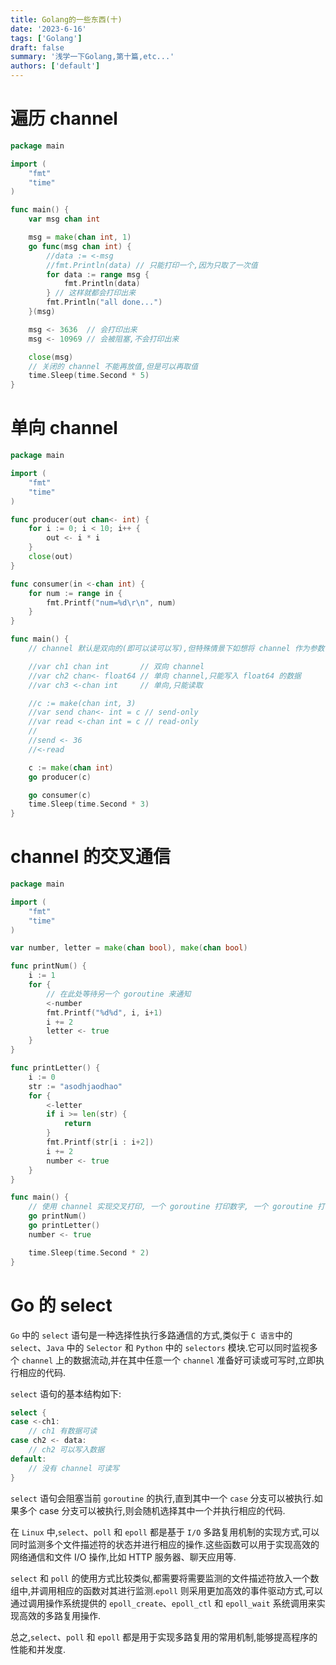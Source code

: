 ```yaml
---
title: Golang的一些东西(十)
date: '2023-6-16'
tags: ['Golang']
draft: false
summary: '浅学一下Golang,第十篇,etc...'
authors: ['default']
---
```



<TOCInline toc={props.toc} exclude="Overview" toHeading={3} />

# 遍历 channel

```go
package main

import (
	"fmt"
	"time"
)

func main() {
	var msg chan int

	msg = make(chan int, 1)
	go func(msg chan int) {
		//data := <-msg
		//fmt.Println(data) // 只能打印一个,因为只取了一次值
		for data := range msg {
			fmt.Println(data)
		} // 这样就都会打印出来
		fmt.Println("all done...")
	}(msg)

	msg <- 3636  // 会打印出来
	msg <- 10969 // 会被阻塞,不会打印出来

	close(msg)
	// 关闭的 channel 不能再放值,但是可以再取值
	time.Sleep(time.Second * 5)
}
```

# 单向 channel

```go
package main

import (
	"fmt"
	"time"
)

func producer(out chan<- int) {
	for i := 0; i < 10; i++ {
		out <- i * i
	}
	close(out)
}

func consumer(in <-chan int) {
	for num := range in {
		fmt.Printf("num=%d\r\n", num)
	}
}

func main() {
	// channel 默认是双向的(即可以读可以写),但特殊情景下如想将 channel 作为参数传递时希望单向传递

	//var ch1 chan int       // 双向 channel
	//var ch2 chan<- float64 // 单向 channel,只能写入 float64 的数据
	//var ch3 <-chan int     // 单向,只能读取

	//c := make(chan int, 3)
	//var send chan<- int = c // send-only
	//var read <-chan int = c // read-only
	//
	//send <- 36
	//<-read

	c := make(chan int)
	go producer(c)

	go consumer(c)
	time.Sleep(time.Second * 3)
}
```

# channel 的交叉通信

```go
package main

import (
	"fmt"
	"time"
)

var number, letter = make(chan bool), make(chan bool)

func printNum() {
	i := 1
	for {
		// 在此处等待另一个 goroutine 来通知
		<-number
		fmt.Printf("%d%d", i, i+1)
		i += 2
		letter <- true
	}
}

func printLetter() {
	i := 0
	str := "asodhjaodhao"
	for {
		<-letter
		if i >= len(str) {
			return
		}
		fmt.Printf(str[i : i+2])
		i += 2
		number <- true
	}
}

func main() {
	// 使用 channel 实现交叉打印, 一个 goroutine 打印数字, 一个 goroutine 打印字母
	go printNum()
	go printLetter()
	number <- true

	time.Sleep(time.Second * 2)
}
```

# Go 的 select

`Go` 中的 `select` 语句是一种选择性执行多路通信的方式,类似于 `C 语言`中的 `select`、`Java` 中的 `Selector` 和 `Python` 中的 `selectors` 模块.它可以同时监视多个 `channel` 上的数据流动,并在其中任意一个 `channel` 准备好可读或可写时,立即执行相应的代码.

`select` 语句的基本结构如下:

```go
select {
case <-ch1:
    // ch1 有数据可读
case ch2 <- data:
    // ch2 可以写入数据
default:
    // 没有 channel 可读写
}
```

`select` 语句会阻塞当前 `goroutine` 的执行,直到其中一个 `case` 分支可以被执行.如果多个 case 分支可以被执行,则会随机选择其中一个并执行相应的代码.

在 `Linux` 中,`select`、`poll` 和 `epoll` 都是基于 `I/O` 多路复用机制的实现方式,可以同时监测多个文件描述符的状态并进行相应的操作.这些函数可以用于实现高效的网络通信和文件 I/O 操作,比如 HTTP 服务器、聊天应用等.

`select` 和 `poll` 的使用方式比较类似,都需要将需要监测的文件描述符放入一个数组中,并调用相应的函数对其进行监测.`epoll` 则采用更加高效的事件驱动方式,可以通过调用操作系统提供的 `epoll_create`、`epoll_ctl` 和 `epoll_wait` 系统调用来实现高效的多路复用操作.

总之,`select`、`poll` 和 `epoll` 都是用于实现多路复用的常用机制,能够提高程序的性能和并发度.
